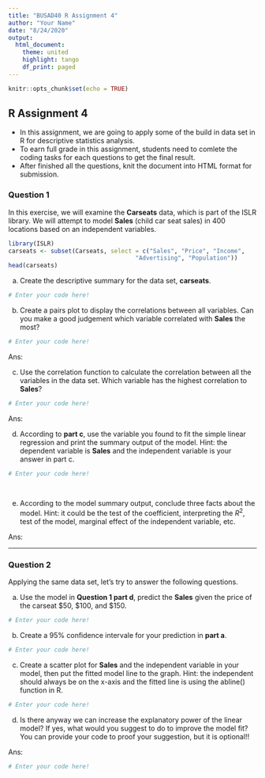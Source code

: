 ```yaml
---
title: "BUSAD40 R Assignment 4"
author: "Your Name"
date: "8/24/2020"
output: 
  html_document:
    theme: united
    highlight: tango
    df_print: paged
---
```


```r
knitr::opts_chunk$set(echo = TRUE)
```

## R Assignment 4

* In this assignment, we are going to apply some of the build in data set in R for descriptive statistics analysis.
* To earn full grade in this assignment, students need to comlete the coding tasks for each questions to get the final result.
* After finished all the questions, knit the document into HTML format for submission.

### Question 1

In this exercise, we will examine the **Carseats** data, which is part of the ISLR library. We will attempt to model **Sales** (child car seat sales) in 400 locations based on an independent variables.

```r
library(ISLR)
carseats <- subset(Carseats, select = c("Sales", "Price", "Income",
                                    "Advertising", "Population"))
head(carseats)
```

a. Create the descriptive summary for the data set, **carseats**.

```r
# Enter your code here!


```

b. Create a pairs plot to display the correlations between all variables.  Can you make a good judgement which variable correlated with **Sales** the most?

```r
# Enter your code here!


```

Ans: 

c. Use the correlation function to calculate the correlation between all the variables in the data set. Which variable has the highest correlation to **Sales**?

```r
# Enter your code here!


```

Ans: 

d. According to **part c**, use the variable you found to fit the simple linear regression and print the summary output of the model. Hint: the dependent variable is **Sales** and the independent variable is your answer in part c. 

```r
# Enter your code here!
  
  
```

e. According to the model summary output, conclude three facts about the model. Hint: it could be the test of the coefficient, interpreting the $R^2$, test of the model, marginal effect of the independent variable, etc.

Ans:


***

### Question 2

Applying the same data set, let's try to answer the following questions.

a. Use the model in **Question 1 part d**, predict the **Sales** given the price of the carseat \$50, \$100, and \$150.

```r
# Enter your code here!


```


b. Create a 95% confidence intervale for your prediction in **part a**.

```r
# Enter your code here!


```


c. Create a scatter plot for **Sales** and the independent variable in your model, then put the fitted model line to the graph. Hint: the independent should always be on the x-axis and the fitted line is using the abline() function in R.

```r
# Enter your code here!


```


d. Is there anyway we can increase the explanatory power of the linear model? If yes, what would you suggest to do to improve the model fit? You can provide your code to proof your suggestion, but it is optional!!

Ans:

```r
# Enter your code here!
  

```

